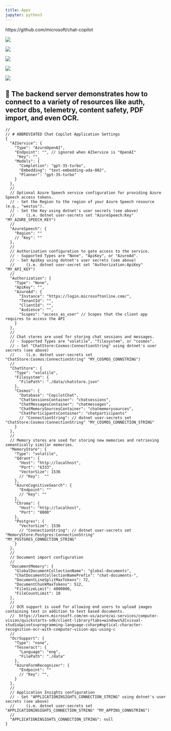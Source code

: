 ```yaml
---
title: Apps
jupyter: python3
---
```



https://github.com/microsoft/chat-copilot

![](./assets/cc_githubrepo.png)

![](./assets/cc_plain.png)

![](./assets/cc_chatgptplugin.gif)

![](./assets/cc_vectordbs.jpg)

![](./assets/cc_settings.png)

## 🎁 The backend server demonstrates how to connect to a variety of resources like auth, vector dbs, telemetry, content safety, PDF import, and even OCR. 

```
//
// # ABBREVIATED Chat Copilot Application Settings
{
  "AIService": {
    "Type": "AzureOpenAI",
    "Endpoint": "", // ignored when AIService is "OpenAI"
     "Key": "",
    "Models": {
      "Completion": "gpt-35-turbo", 
      "Embedding": "text-embedding-ada-002",
      "Planner": "gpt-35-turbo" 
    }
  },
  //
  // Optional Azure Speech service configuration for providing Azure Speech access tokens.
  // - Set the Region to the region of your Azure Speech resource (e.g., "westus").
  // - Set the Key using dotnet's user secrets (see above)
  //     (i.e. dotnet user-secrets set "AzureSpeech:Key" "MY_AZURE_SPEECH_KEY")
  //
  "AzureSpeech": {
    "Region": ""
    // "Key": ""
  },
  //
  // Authorization configuration to gate access to the service.
  // - Supported Types are "None", "ApiKey", or "AzureAd".
  // - Set ApiKey using dotnet's user secrets (see above)
  //     (i.e. dotnet user-secret set "Authorization:ApiKey" "MY_API_KEY")
  //
  "Authorization": {
    "Type": "None",
    "ApiKey": "",
    "AzureAd": {
      "Instance": "https://login.microsoftonline.com/",
      "TenantId": "",
      "ClientId": "",
      "Audience": "",
      "Scopes": "access_as_user" // Scopes that the client app requires to access the API
    }
  },
  //
  // Chat stores are used for storing chat sessions and messages.
  // - Supported Types are "volatile", "filesystem", or "cosmos".
  // - Set "ChatStore:Cosmos:ConnectionString" using dotnet's user secrets (see above)
  //     (i.e. dotnet user-secrets set "ChatStore:Cosmos:ConnectionString" "MY_COSMOS_CONNSTRING")
  //
  "ChatStore": {
    "Type": "volatile",
    "Filesystem": {
      "FilePath": "./data/chatstore.json"
    },
    "Cosmos": {
      "Database": "CopilotChat",
      "ChatSessionsContainer": "chatsessions",
      "ChatMessagesContainer": "chatmessages",
      "ChatMemorySourcesContainer": "chatmemorysources",
      "ChatParticipantsContainer": "chatparticipants"
      // "ConnectionString": // dotnet user-secrets set "ChatStore:Cosmos:ConnectionString" "MY_COSMOS_CONNECTION_STRING"
    }
  },
  //
  // Memory stores are used for storing new memories and retrieving semantically similar memories.
  "MemoryStore": {
    "Type": "volatile",
    "Qdrant": {
      "Host": "http://localhost",
      "Port": "6333",
      "VectorSize": 1536
      // "Key":  ""
    },
    "AzureCognitiveSearch": {
      "Endpoint": ""
      // "Key": ""
    },
    "Chroma": {
      "Host": "http://localhost",
      "Port": "8000"
    },
    "Postgres": {
      "VectorSize": 1536
      // "ConnectionString": // dotnet user-secrets set "MemoryStore:Postgres:ConnectionString" "MY_POSTGRES_CONNECTION_STRING"
    }
  },
  //
  // Document import configuration
  //
  "DocumentMemory": {
    "GlobalDocumentCollectionName": "global-documents",
    "ChatDocumentCollectionNamePrefix": "chat-documents-",
    "DocumentLineSplitMaxTokens": 72,
    "DocumentChunkMaxTokens": 512,
    "FileSizeLimit": 4000000,
    "FileCountLimit": 10
  },
  //
  // OCR support is used for allowing end users to upload images containing text in addition to text based documents.
  //  https://learn.microsoft.com/en-us/azure/ai-services/computer-vision/quickstarts-sdk/client-library?tabs=windows%2Cvisual-studio&pivots=programming-language-csharp#optical-character-recognition-ocr-with-computer-vision-api-using-c
  //
  "OcrSupport": {
    "Type": "none",
    "Tesseract": {
      "Language": "eng",
      "FilePath": "./data"
    },
    "AzureFormRecognizer": {
      "Endpoint": ""
      // "Key": "",
    }
  },
  //
  // Application Insights configuration
  // - Set "APPLICATIONINSIGHTS_CONNECTION_STRING" using dotnet's user secrets (see above)
  //     (i.e. dotnet user-secrets set "APPLICATIONINSIGHTS_CONNECTION_STRING" "MY_APPINS_CONNSTRING")
  //
  "APPLICATIONINSIGHTS_CONNECTION_STRING": null
}
```


